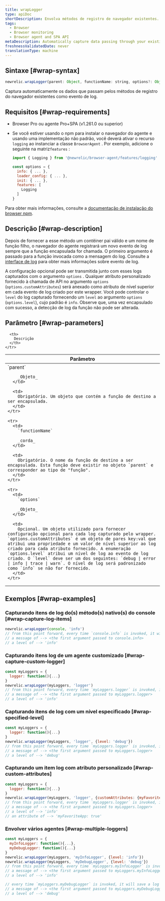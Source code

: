 ```yaml
---
title: wrapLogger
type: apiDoc
shortDescription: Envolva métodos de registro de navegador existentes.
tags:
  - Browser
  - Browser monitoring
  - Browser agent and SPA API
metaDescription: Automatically capture data passing through your existing browser logging methods as log events.
freshnessValidatedDate: never
translationType: machine
---
```


## Sintaxe [#wrap-syntax]

```js
newrelic.wrapLogger(parent: Object, functionName: string, options?: Object<{ customAttributes?: Object, level?: 'debug|error|info|trace|warn'}>)
```

Captura automaticamente os dados que passam pelos métodos de registro do navegador existentes como evento de log.

## Requisitos [#wrap-requirements]

* Browser Pro ou agente Pro+SPA (v1.261.0 ou superior)

* Se você estiver usando o npm para instalar o navegador do agente e usando uma implementação não padrão, você deverá ativar o recurso `logging` ao instanciar a classe `BrowserAgent` . Por exemplo, adicione o seguinte na matriz`features` :

  ```js
  import { Logging } from '@newrelic/browser-agent/features/logging'

  const options = {
    info: { ... },
    loader_config: { ... },
    init: { ... },
    features: [
      Logging
    ]
  }
  ```

Para obter mais informações, consulte a [documentação de instalação do browser npm](https://www.npmjs.com/package/@newrelic/browser-agent#new-relic-browser-agent).

## Descrição [#wrap-description]

Depois de fornecer a esse método um contêiner pai válido e um nome de função filho, o navegador do agente registrará um novo evento de log sempre que a função encapsulada for chamada. O primeiro argumento é passado para a função invocada como a mensagem do log. Consulte a [interface de log](https://docs.newrelic.com/docs/logs/ui-data/use-logs-ui/) para obter mais informações sobre evento de log.

A configuração opcional pode ser transmitida junto com esses logs capturados com o argumento `options` . Qualquer atributo personalizado fornecido à chamada de API no argumento `options` (`options.customAttributes`) será anexado como atributo de nível superior em cada evento de log criado por este wrapper. Você pode controlar o `level` do log capturado fornecendo um `level` ao argumento `options` (`options.level`), cujo padrão é `info`. Observe que, uma vez encapsulado com sucesso, a detecção de log da função não pode ser alterada.

## Parâmetro [#wrap-parameters]

<table>
  <thead>
    <tr>
      <th width="25%">
        Parâmetro
      </th>

      <th>
        Descrição
      </th>
    </tr>
  </thead>

  <tbody>
    <tr>
      <td>
        `parent`

        _Objeto_
      </td>

      <td>
        Obrigatório. Um objeto que contém a função de destino a ser encapsulada.
      </td>
    </tr>

    <tr>
      <td>
        `functionName`

        _corda_
      </td>

      <td>
        Obrigatório. O nome da função de destino a ser encapsulada. Esta função deve existir no objeto `parent` e corresponder ao tipo de "função".
      </td>
    </tr>

    <tr>
      <td>
        `options`

        _Objeto_
      </td>

      <td>
        Opcional. Um objeto utilizado para fornecer configuração opcional para cada log capturado pelo wrapper. `options.customAttributes` é um objeto de pares key:val que atribui uma propriedade e um valor de nível superior ao log criado para cada atributo fornecido. A enumeração `options.level` atribui um nível de log ao evento de log criado. O `level` deve ser um dos seguintes: `debug | error | info | trace | warn`. O nível de log será padronizado como `info` se não for fornecido.
      </td>
    </tr>
  </tbody>
</table>

## Exemplos [#wrap-examples]

### Capturando itens de log do(s) método(s) nativo(s) do console [#wrap-capture-log-items]

```js
newrelic.wrapLogger(console, 'info')
// from this point forward, every time `console.info` is invoked, it will save a log event with:
// a message of --> <the first argument passed to console.info>
// a level of --> 'info'
```

### Capturando itens log de um agente customizado [#wrap-capture-custom-logger]

```js
const myLoggers = {
  logger: function(){...}
}
newrelic.wrapLogger(myLoggers, 'logger')
// from this point forward, every time `myLoggers.logger` is invoked, it will save a log event with:
// a message of --> <the first argument passed to myLoggers.logger>
// a level of --> 'info'
```

### Capturando itens de log com um nível especificado [#wrap-specified-level]

```js
const myLoggers = {
  logger: function(){...}
}
newrelic.wrapLogger(myLoggers, 'logger', {level: 'debug'})
// from this point forward, every time `myLoggers.logger` is invoked, it will save a log event with:
// a message of --> <the first argument passed to myLoggers.logger>
// a level of --> 'debug'
```

### Capturando um item log com atributo personalizado [#wrap-custom-attributes]

```js
const myLoggers = {
  logger: function(){...}
}
newrelic.wrapLogger(myLoggers, 'logger', {customAttributes: {myFavoriteApp: true}})
// from this point forward, every time `myLoggers.logger` is invoked, it will save a log event with:
// a message of --> <the first argument passed to myLoggers.logger>
// a level of --> 'info'
// an attribute of --> 'myFavoriteApp: true'
```

### Envolver vários agentes [#wrap-multiple-loggers]

```js
const myLoggers = {
  myInfoLogger: function(){...},
  myDebugLogger: function(){...}
}
newrelic.wrapLogger(myLoggers, 'myInfoLogger', {level: 'info'})
newrelic.wrapLogger(myLoggers, 'myDebugLogger', {level: 'debug'})
// from this point forward, every time `myLoggers.myInfoLogger` is invoked, it will save a log event with:
// a message of --> <the first argument passed to myLoggers.myInfoLogger>
// a level of --> 'info'

// every time `myLoggers.myDebugLogger` is invoked, it will save a log event with:
// a message of --> <the first argument passed to myLoggers.myDebugLogger>
// a level of --> 'debug'
```

